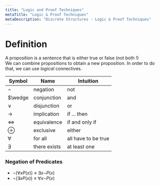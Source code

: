 ```yaml
---
title: "Logic and Proof Techniques"
metaTitle: "Logic & Proof Techniques"
metaDescription: "Discrete Structures - Logic & Proof Techniques"
---
```

<link
  rel="stylesheet"
  href="https://cdn.jsdelivr.net/npm/katex@0.11.0/dist/katex.min.css"
  integrity="sha384-BdGj8xC2eZkQaxoQ8nSLefg4AV4/AwB3Fj+8SUSo7pnKP6Eoy18liIKTPn9oBYNG"
  crossOrigin="anonymous"
/>

# Definition

A proposition is a sentence that is either true or false (not both !) <br/>
We can combine propositions to obtain a new proposition. In order to do that, we can use *logical* connectives.

| Symbol   | Name        | Intuition      |
|----------|-------------|----------------|
| $\neg$   | negation    | not            |
| $\wedge  | conjunction | and            |
| $\vee$   | disjunction | or             |
| $\to$    | implication | if ... then    |
| $\iff$   | equivalence | if and only if |
| $\oplus$ | exclusive   | either         |
| $\forall$ | for all    | all have to be true |
| $\exists$ | there exists | at least one

### Negation of Predicates

- $\neg(\forall x P(x)) \equiv \exists x \neg P(x)$<br/>
- $\neg(\exists x P(x)) \equiv \forall x \neg P(x)$
